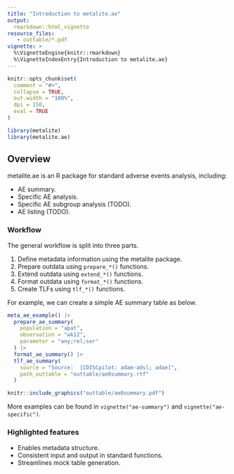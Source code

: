 ```yaml
---
title: "Introduction to metalite.ae"
output:
  rmarkdown::html_vignette
resource_files:
   - outtable/*.pdf
vignette: >
  %\VignetteEngine{knitr::rmarkdown}
  %\VignetteIndexEntry{Introduction to metalite.ae}
---
```


```r
knitr::opts_chunk$set(
  comment = "#>",
  collapse = TRUE,
  out.width = "100%",
  dpi = 150,
  eval = TRUE
)
```

```r
library(metalite)
library(metalite.ae)
```

## Overview

metalite.ae is an R package for standard adverse events analysis, including:

- AE summary.
- Specific AE analysis.
- Specific AE subgroup analysis (TODO).
- AE listing (TODO).

### Workflow

The general workflow is split into three parts.

1. Define metadata information using the metalite package.
1. Prepare outdata using `prepare_*()` functions.
1. Extend outdata using `extend_*()` functions.
1. Format outdata using `format_*()` functions.
1. Create TLFs using `tlf_*()` functions.

For example, we can create a simple AE summary table as below.

```r
meta_ae_example() |>
  prepare_ae_summary(
    population = "apat",
    observation = "wk12",
    parameter = "any;rel;ser"
  ) |>
  format_ae_summary() |>
  tlf_ae_summary(
    source = "Source:  [CDISCpilot: adam-adsl; adae]",
    path_outtable = "outtable/ae0summary.rtf"
  )
```

```r
knitr::include_graphics("outtable/ae0summary.pdf")
```

More examples can be found in `vignette("ae-summary")` and `vignette("ae-specific")`.

### Highlighted features

- Enables metadata structure.
- Consistent input and output in standard functions.
- Streamlines mock table generation.
